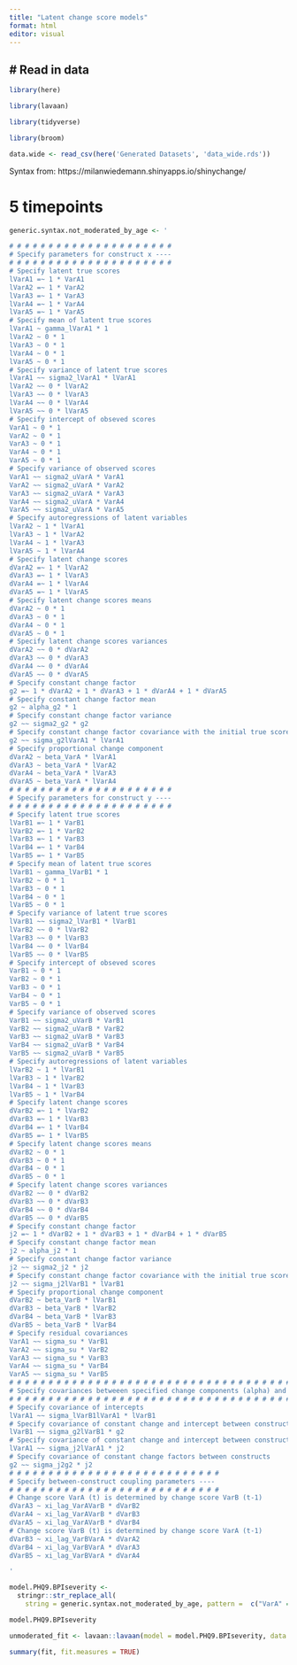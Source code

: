 ```yaml
---
title: "Latent change score models"
format: html
editor: visual
---
```


## \# Read in data

```r
library(here)

library(lavaan)

library(tidyverse)

library(broom)

data.wide <- read_csv(here('Generated Datasets', 'data_wide.rds'))
```

Syntax from: https://milanwiedemann.shinyapps.io/shinychange/

# 5 timepoints

```r

generic.syntax.not_moderated_by_age <- '

# # # # # # # # # # # # # # # # # # # # #
# Specify parameters for construct x ----
# # # # # # # # # # # # # # # # # # # # #
# Specify latent true scores 
lVarA1 =~ 1 * VarA1 
lVarA2 =~ 1 * VarA2 
lVarA3 =~ 1 * VarA3 
lVarA4 =~ 1 * VarA4 
lVarA5 =~ 1 * VarA5 
# Specify mean of latent true scores 
lVarA1 ~ gamma_lVarA1 * 1 
lVarA2 ~ 0 * 1 
lVarA3 ~ 0 * 1 
lVarA4 ~ 0 * 1 
lVarA5 ~ 0 * 1 
# Specify variance of latent true scores 
lVarA1 ~~ sigma2_lVarA1 * lVarA1 
lVarA2 ~~ 0 * lVarA2 
lVarA3 ~~ 0 * lVarA3 
lVarA4 ~~ 0 * lVarA4 
lVarA5 ~~ 0 * lVarA5 
# Specify intercept of obseved scores 
VarA1 ~ 0 * 1 
VarA2 ~ 0 * 1 
VarA3 ~ 0 * 1 
VarA4 ~ 0 * 1 
VarA5 ~ 0 * 1 
# Specify variance of observed scores 
VarA1 ~~ sigma2_uVarA * VarA1 
VarA2 ~~ sigma2_uVarA * VarA2 
VarA3 ~~ sigma2_uVarA * VarA3 
VarA4 ~~ sigma2_uVarA * VarA4 
VarA5 ~~ sigma2_uVarA * VarA5 
# Specify autoregressions of latent variables 
lVarA2 ~ 1 * lVarA1 
lVarA3 ~ 1 * lVarA2 
lVarA4 ~ 1 * lVarA3 
lVarA5 ~ 1 * lVarA4 
# Specify latent change scores 
dVarA2 =~ 1 * lVarA2 
dVarA3 =~ 1 * lVarA3 
dVarA4 =~ 1 * lVarA4 
dVarA5 =~ 1 * lVarA5 
# Specify latent change scores means 
dVarA2 ~ 0 * 1 
dVarA3 ~ 0 * 1 
dVarA4 ~ 0 * 1 
dVarA5 ~ 0 * 1 
# Specify latent change scores variances 
dVarA2 ~~ 0 * dVarA2 
dVarA3 ~~ 0 * dVarA3 
dVarA4 ~~ 0 * dVarA4 
dVarA5 ~~ 0 * dVarA5 
# Specify constant change factor 
g2 =~ 1 * dVarA2 + 1 * dVarA3 + 1 * dVarA4 + 1 * dVarA5 
# Specify constant change factor mean 
g2 ~ alpha_g2 * 1 
# Specify constant change factor variance 
g2 ~~ sigma2_g2 * g2 
# Specify constant change factor covariance with the initial true score 
g2 ~~ sigma_g2lVarA1 * lVarA1
# Specify proportional change component 
dVarA2 ~ beta_VarA * lVarA1 
dVarA3 ~ beta_VarA * lVarA2 
dVarA4 ~ beta_VarA * lVarA3 
dVarA5 ~ beta_VarA * lVarA4 
# # # # # # # # # # # # # # # # # # # # #
# Specify parameters for construct y ----
# # # # # # # # # # # # # # # # # # # # #
# Specify latent true scores 
lVarB1 =~ 1 * VarB1 
lVarB2 =~ 1 * VarB2 
lVarB3 =~ 1 * VarB3 
lVarB4 =~ 1 * VarB4 
lVarB5 =~ 1 * VarB5 
# Specify mean of latent true scores 
lVarB1 ~ gamma_lVarB1 * 1 
lVarB2 ~ 0 * 1 
lVarB3 ~ 0 * 1 
lVarB4 ~ 0 * 1 
lVarB5 ~ 0 * 1 
# Specify variance of latent true scores 
lVarB1 ~~ sigma2_lVarB1 * lVarB1 
lVarB2 ~~ 0 * lVarB2 
lVarB3 ~~ 0 * lVarB3 
lVarB4 ~~ 0 * lVarB4 
lVarB5 ~~ 0 * lVarB5 
# Specify intercept of obseved scores 
VarB1 ~ 0 * 1 
VarB2 ~ 0 * 1 
VarB3 ~ 0 * 1 
VarB4 ~ 0 * 1 
VarB5 ~ 0 * 1 
# Specify variance of observed scores 
VarB1 ~~ sigma2_uVarB * VarB1 
VarB2 ~~ sigma2_uVarB * VarB2 
VarB3 ~~ sigma2_uVarB * VarB3 
VarB4 ~~ sigma2_uVarB * VarB4 
VarB5 ~~ sigma2_uVarB * VarB5 
# Specify autoregressions of latent variables 
lVarB2 ~ 1 * lVarB1 
lVarB3 ~ 1 * lVarB2 
lVarB4 ~ 1 * lVarB3 
lVarB5 ~ 1 * lVarB4 
# Specify latent change scores 
dVarB2 =~ 1 * lVarB2 
dVarB3 =~ 1 * lVarB3 
dVarB4 =~ 1 * lVarB4 
dVarB5 =~ 1 * lVarB5 
# Specify latent change scores means 
dVarB2 ~ 0 * 1 
dVarB3 ~ 0 * 1 
dVarB4 ~ 0 * 1 
dVarB5 ~ 0 * 1 
# Specify latent change scores variances 
dVarB2 ~~ 0 * dVarB2 
dVarB3 ~~ 0 * dVarB3 
dVarB4 ~~ 0 * dVarB4 
dVarB5 ~~ 0 * dVarB5 
# Specify constant change factor 
j2 =~ 1 * dVarB2 + 1 * dVarB3 + 1 * dVarB4 + 1 * dVarB5 
# Specify constant change factor mean 
j2 ~ alpha_j2 * 1 
# Specify constant change factor variance 
j2 ~~ sigma2_j2 * j2 
# Specify constant change factor covariance with the initial true score 
j2 ~~ sigma_j2lVarB1 * lVarB1
# Specify proportional change component 
dVarB2 ~ beta_VarB * lVarB1 
dVarB3 ~ beta_VarB * lVarB2 
dVarB4 ~ beta_VarB * lVarB3 
dVarB5 ~ beta_VarB * lVarB4 
# Specify residual covariances 
VarA1 ~~ sigma_su * VarB1 
VarA2 ~~ sigma_su * VarB2 
VarA3 ~~ sigma_su * VarB3 
VarA4 ~~ sigma_su * VarB4 
VarA5 ~~ sigma_su * VarB5 
# # # # # # # # # # # # # # # # # # # # # # # # # # # # # # # # # # # # # # # # # # # # # # # # # # # # # # # # # # # # # # # #
# Specify covariances betweeen specified change components (alpha) and intercepts (initial latent true scores lx1 and ly1) ----
# # # # # # # # # # # # # # # # # # # # # # # # # # # # # # # # # # # # # # # # # # # # # # # # # # # # # # # # # # # # # # # #
# Specify covariance of intercepts 
lVarA1 ~~ sigma_lVarB1lVarA1 * lVarB1 
# Specify covariance of constant change and intercept between constructs 
lVarB1 ~~ sigma_g2lVarB1 * g2 
# Specify covariance of constant change and intercept between constructs 
lVarA1 ~~ sigma_j2lVarA1 * j2 
# Specify covariance of constant change factors between constructs 
g2 ~~ sigma_j2g2 * j2 
# # # # # # # # # # # # # # # # # # # # # # # # # # #
# Specify between-construct coupling parameters ----
# # # # # # # # # # # # # # # # # # # # # # # # # # #
# Change score VarA (t) is determined by change score VarB (t-1)  
dVarA3 ~ xi_lag_VarAVarB * dVarB2 
dVarA4 ~ xi_lag_VarAVarB * dVarB3 
dVarA5 ~ xi_lag_VarAVarB * dVarB4 
# Change score VarB (t) is determined by change score VarA (t-1)  
dVarB3 ~ xi_lag_VarBVarA * dVarA2 
dVarB4 ~ xi_lag_VarBVarA * dVarA3 
dVarB5 ~ xi_lag_VarBVarA * dVarA4 

'


```

```r

model.PHQ9.BPIseverity <-
  stringr::str_replace_all(
    string = generic.syntax.not_moderated_by_age, pattern =  c("VarA" = "PHQ9.", "VarB" = "BPIseverity."))

model.PHQ9.BPIseverity

unmoderated_fit <- lavaan::lavaan(model = model.PHQ9.BPIseverity, data = data.wide, missing = "FIML")

summary(fit, fit.measures = TRUE)

```
